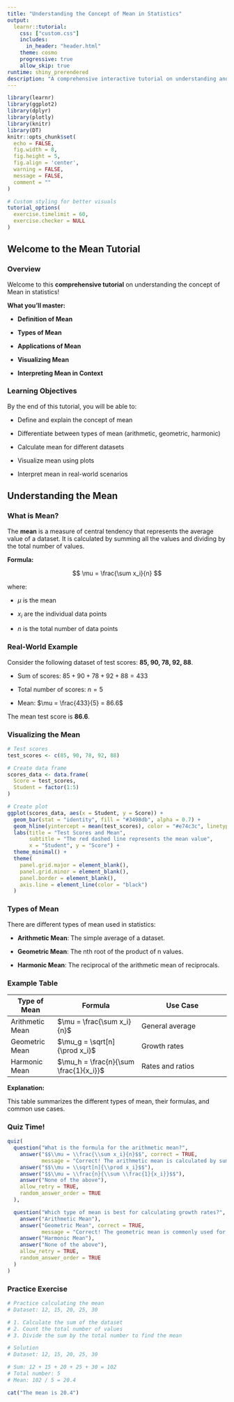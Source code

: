 ```yaml
---
title: "Understanding the Concept of Mean in Statistics"
output: 
  learnr::tutorial:
    css: ["custom.css"]
    includes:
      in_header: "header.html"
    theme: cosmo
    progressive: true
    allow_skip: true
runtime: shiny_prerendered
description: "A comprehensive interactive tutorial on understanding and interpreting the concept of mean in statistics"
---
```


```r
library(learnr)
library(ggplot2)
library(dplyr)
library(plotly)
library(knitr)
library(DT)
knitr::opts_chunk$set(
  echo = FALSE,
  fig.width = 8,
  fig.height = 5,
  fig.align = 'center',
  warning = FALSE,
  message = FALSE,
  comment = ""
)

# Custom styling for better visuals
tutorial_options(
  exercise.timelimit = 60,
  exercise.checker = NULL
)
```

## Welcome to the Mean Tutorial {.tabset .tabset-fade .tabset-pills}

### Overview

Welcome to this **comprehensive tutorial** on understanding the concept of Mean in statistics!

**What you'll master:**

- **Definition of Mean**

- **Types of Mean**

- **Applications of Mean**

- **Visualizing Mean**

- **Interpreting Mean in Context**

### Learning Objectives

By the end of this tutorial, you will be able to:

- Define and explain the concept of mean

- Differentiate between types of mean (arithmetic, geometric, harmonic)

- Calculate mean for different datasets

- Visualize mean using plots

- Interpret mean in real-world scenarios

## Understanding the Mean

### What is Mean?

The **mean** is a measure of central tendency that represents the average value of a dataset. It is calculated by summing all the values and dividing by the total number of values.

**Formula:**

$$
\mu = \frac{\sum x_i}{n}
$$

where:

- $\mu$ is the mean

- $x_i$ are the individual data points

- $n$ is the total number of data points

### Real-World Example

Consider the following dataset of test scores: **85, 90, 78, 92, 88**.

- Sum of scores: $85 + 90 + 78 + 92 + 88 = 433$

- Total number of scores: $n = 5$

- Mean: $\mu = \frac{433}{5} = 86.6$

The mean test score is **86.6**.

### Visualizing the Mean

```r
# Test scores
test_scores <- c(85, 90, 78, 92, 88)

# Create data frame
scores_data <- data.frame(
  Score = test_scores,
  Student = factor(1:5)
)

# Create plot
ggplot(scores_data, aes(x = Student, y = Score)) +
  geom_bar(stat = "identity", fill = "#3498db", alpha = 0.7) +
  geom_hline(yintercept = mean(test_scores), color = "#e74c3c", linetype = "dashed", size = 1.2) +
  labs(title = "Test Scores and Mean",
       subtitle = "The red dashed line represents the mean value",
       x = "Student", y = "Score") +
  theme_minimal() +
  theme(
    panel.grid.major = element_blank(),
    panel.grid.minor = element_blank(),
    panel.border = element_blank(),
    axis.line = element_line(color = "black")
  )
```

### Types of Mean

There are different types of mean used in statistics:

- **Arithmetic Mean**: The simple average of a dataset.

- **Geometric Mean**: The nth root of the product of n values.

- **Harmonic Mean**: The reciprocal of the arithmetic mean of reciprocals.

### Example Table

| Type of Mean      | Formula                          | Use Case                          |
|-------------------|----------------------------------|------------------------------------|
| Arithmetic Mean   | $\mu = \frac{\sum x_i}{n}$      | General average                   |
| Geometric Mean    | $\mu_g = \sqrt[n]{\prod x_i}$   | Growth rates                      |
| Harmonic Mean     | $\mu_h = \frac{n}{\sum \frac{1}{x_i}}$ | Rates and ratios                  |

**Explanation:**

This table summarizes the different types of mean, their formulas, and common use cases.

### Quiz Time!

```r
quiz(
  question("What is the formula for the arithmetic mean?",
    answer("$$\\mu = \\frac{\\sum x_i}{n}$$", correct = TRUE,
           message = "Correct! The arithmetic mean is calculated by summing all values and dividing by the total number of values."),
    answer("$$\\mu = \\sqrt[n]{\\prod x_i}$$"),
    answer("$$\\mu = \\frac{n}{\\sum \\frac{1}{x_i}}$$"),
    answer("None of the above"),
    allow_retry = TRUE,
    random_answer_order = TRUE
  ),

  question("Which type of mean is best for calculating growth rates?",
    answer("Arithmetic Mean"),
    answer("Geometric Mean", correct = TRUE,
           message = "Correct! The geometric mean is commonly used for growth rates."),
    answer("Harmonic Mean"),
    answer("None of the above"),
    allow_retry = TRUE,
    random_answer_order = TRUE
  )
)
```

### Practice Exercise

```r
# Practice calculating the mean
# Dataset: 12, 15, 20, 25, 30

# 1. Calculate the sum of the dataset
# 2. Count the total number of values
# 3. Divide the sum by the total number to find the mean
```

```r
# Solution
# Dataset: 12, 15, 20, 25, 30

# Sum: 12 + 15 + 20 + 25 + 30 = 102
# Total number: 5
# Mean: 102 / 5 = 20.4

cat("The mean is 20.4")
```
